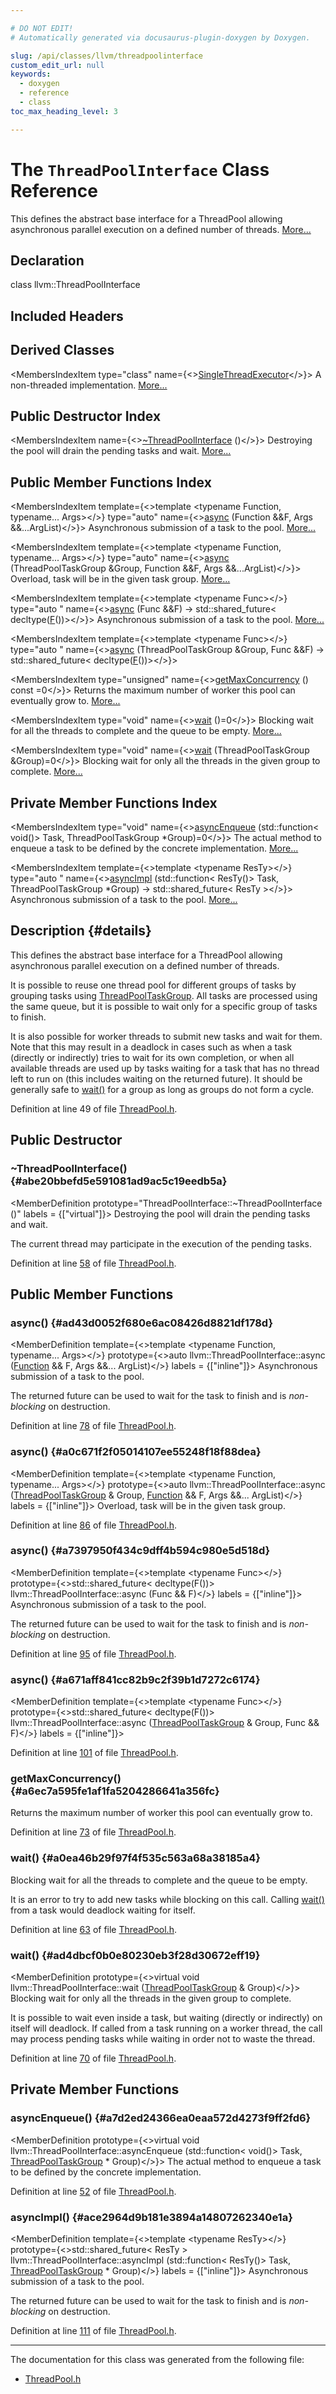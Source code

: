 ```yaml
---

# DO NOT EDIT!
# Automatically generated via docusaurus-plugin-doxygen by Doxygen.

slug: /api/classes/llvm/threadpoolinterface
custom_edit_url: null
keywords:
  - doxygen
  - reference
  - class
toc_max_heading_level: 3

---
```





# The `ThreadPoolInterface` Class Reference

<DoxygenPage pluginConfig={pluginConfig}>

This defines the abstract base interface for a ThreadPool allowing asynchronous parallel execution on a defined number of threads. <a href="#details">More...</a>

## Declaration

<CodeBlock>class llvm::ThreadPoolInterface</CodeBlock>

## Included Headers

<IncludesList>
<IncludesListItem
  filePath="llvm/Support/ThreadPool.h"
  permalink="/docs/api/files/include/include/llvm/include/llvm/support/threadpool-h"
  isLocal="true" />
</IncludesList>

## Derived Classes

<MembersIndex>

<MembersIndexItem
  type="class"
  name={<><a href="/docs/api/classes/llvm/singlethreadexecutor">SingleThreadExecutor</a></>}>
A non-threaded implementation. <a href="/docs/api/classes/llvm/singlethreadexecutor/#details">More...</a>
</MembersIndexItem>

</MembersIndex>

## Public Destructor Index

<MembersIndex>

<MembersIndexItem
  name={<><a href="#abe20bbefd5e591081ad9ac5c19eedb5a">~ThreadPoolInterface</a> ()</>}>
Destroying the pool will drain the pending tasks and wait. <a href="#abe20bbefd5e591081ad9ac5c19eedb5a">More...</a>
</MembersIndexItem>

</MembersIndex>

## Public Member Functions Index

<MembersIndex>

<MembersIndexItem
  template={<>template &lt;typename Function, typename... Args&gt;</>}
  type="auto"
  name={<><a href="#ad43d0052f680e6ac08426d8821df178d">async</a> (Function &amp;&amp;F, Args &amp;&amp;...ArgList)</>}>
Asynchronous submission of a task to the pool. <a href="#ad43d0052f680e6ac08426d8821df178d">More...</a>
</MembersIndexItem>

<MembersIndexItem
  template={<>template &lt;typename Function, typename... Args&gt;</>}
  type="auto"
  name={<><a href="#a0c671f2f05014107ee55248f18f88dea">async</a> (ThreadPoolTaskGroup &amp;Group, Function &amp;&amp;F, Args &amp;&amp;...ArgList)</>}>
Overload, task will be in the given task group. <a href="#a0c671f2f05014107ee55248f18f88dea">More...</a>
</MembersIndexItem>

<MembersIndexItem
  template={<>template &lt;typename Func&gt;</>}
  type="auto "
  name={<><a href="#a7397950f434c9dff4b594c980e5d518d">async</a> (Func &amp;&amp;F) -&gt; std::shared&#95;future&lt; decltype(<a href="/docs/api/files/lib/lib/support/md5-cpp/#a96d73bbd7af15cb1fc38c3f4a3bd82e9">F</a>())&gt;</>}>
Asynchronous submission of a task to the pool. <a href="#a7397950f434c9dff4b594c980e5d518d">More...</a>
</MembersIndexItem>

<MembersIndexItem
  template={<>template &lt;typename Func&gt;</>}
  type="auto "
  name={<><a href="#a671aff841cc82b9c2f39b1d7272c6174">async</a> (ThreadPoolTaskGroup &amp;Group, Func &amp;&amp;F) -&gt; std::shared&#95;future&lt; decltype(<a href="/docs/api/files/lib/lib/support/md5-cpp/#a96d73bbd7af15cb1fc38c3f4a3bd82e9">F</a>())&gt;</>}>
</MembersIndexItem>

<MembersIndexItem
  type="unsigned"
  name={<><a href="#a6ec7a595fe1af1fa5204286641a356fc">getMaxConcurrency</a> () const =0</>}>
Returns the maximum number of worker this pool can eventually grow to. <a href="#a6ec7a595fe1af1fa5204286641a356fc">More...</a>
</MembersIndexItem>

<MembersIndexItem
  type="void"
  name={<><a href="#a0ea46b29f97f4f535c563a68a38185a4">wait</a> ()=0</>}>
Blocking wait for all the threads to complete and the queue to be empty. <a href="#a0ea46b29f97f4f535c563a68a38185a4">More...</a>
</MembersIndexItem>

<MembersIndexItem
  type="void"
  name={<><a href="#ad4dbcf0b0e80230eb3f28d30672eff19">wait</a> (ThreadPoolTaskGroup &amp;Group)=0</>}>
Blocking wait for only all the threads in the given group to complete. <a href="#ad4dbcf0b0e80230eb3f28d30672eff19">More...</a>
</MembersIndexItem>

</MembersIndex>

## Private Member Functions Index

<MembersIndex>

<MembersIndexItem
  type="void"
  name={<><a href="#a7d2ed24366ea0eaa572d4273f9ff2fd6">asyncEnqueue</a> (std::function&lt; void()&gt; Task, ThreadPoolTaskGroup &#42;Group)=0</>}>
The actual method to enqueue a task to be defined by the concrete implementation. <a href="#a7d2ed24366ea0eaa572d4273f9ff2fd6">More...</a>
</MembersIndexItem>

<MembersIndexItem
  template={<>template &lt;typename ResTy&gt;</>}
  type="auto "
  name={<><a href="#ace2964d9b181e3894a14807262340e1a">asyncImpl</a> (std::function&lt; ResTy()&gt; Task, ThreadPoolTaskGroup &#42;Group) -&gt; std::shared&#95;future&lt; ResTy &gt;</>}>
Asynchronous submission of a task to the pool. <a href="#ace2964d9b181e3894a14807262340e1a">More...</a>
</MembersIndexItem>

</MembersIndex>

## Description {#details}

This defines the abstract base interface for a ThreadPool allowing asynchronous parallel execution on a defined number of threads.

It is possible to reuse one thread pool for different groups of tasks by grouping tasks using <a href="/docs/api/classes/llvm/threadpooltaskgroup">ThreadPoolTaskGroup</a>. All tasks are processed using the same queue, but it is possible to wait only for a specific group of tasks to finish.

It is also possible for worker threads to submit new tasks and wait for them. Note that this may result in a deadlock in cases such as when a task (directly or indirectly) tries to wait for its own completion, or when all available threads are used up by tasks waiting for a task that has no thread left to run on (this includes waiting on the returned future). It should be generally safe to <a href="#a0ea46b29f97f4f535c563a68a38185a4">wait()</a> for a group as long as groups do not form a cycle.

Definition at line 49 of file <a href="/docs/api/files/include/include/llvm/include/llvm/support/threadpool-h">ThreadPool.h</a>.

<SectionDefinition>

## Public Destructor

### ~ThreadPoolInterface() {#abe20bbefd5e591081ad9ac5c19eedb5a}

<MemberDefinition
  prototype="ThreadPoolInterface::~ThreadPoolInterface ()"
  labels = {["virtual"]}>
Destroying the pool will drain the pending tasks and wait.

The current thread may participate in the execution of the pending tasks.

Definition at line <a href="/docs/api/files/include/include/llvm/include/llvm/support/threadpool-h/#l00058">58</a> of file <a href="/docs/api/files/include/include/llvm/include/llvm/support/threadpool-h">ThreadPool.h</a>.
</MemberDefinition>

</SectionDefinition>

<SectionDefinition>

## Public Member Functions

### async() {#ad43d0052f680e6ac08426d8821df178d}

<MemberDefinition
  template={<>template &lt;typename Function, typename... Args&gt;</>}
  prototype={<>auto llvm::ThreadPoolInterface::async (<a href="/docs/api/classes/llvm/function">Function</a> &amp;&amp; F, Args &amp;&amp;... ArgList)</>}
  labels = {["inline"]}>
Asynchronous submission of a task to the pool.

The returned future can be used to wait for the task to finish and is <em>non-blocking</em> on destruction.

Definition at line <a href="/docs/api/files/include/include/llvm/include/llvm/support/threadpool-h/#l00078">78</a> of file <a href="/docs/api/files/include/include/llvm/include/llvm/support/threadpool-h">ThreadPool.h</a>.
</MemberDefinition>

### async() {#a0c671f2f05014107ee55248f18f88dea}

<MemberDefinition
  template={<>template &lt;typename Function, typename... Args&gt;</>}
  prototype={<>auto llvm::ThreadPoolInterface::async (<a href="/docs/api/classes/llvm/threadpooltaskgroup">ThreadPoolTaskGroup</a> &amp; Group, <a href="/docs/api/classes/llvm/function">Function</a> &amp;&amp; F, Args &amp;&amp;... ArgList)</>}
  labels = {["inline"]}>
Overload, task will be in the given task group.

Definition at line <a href="/docs/api/files/include/include/llvm/include/llvm/support/threadpool-h/#l00086">86</a> of file <a href="/docs/api/files/include/include/llvm/include/llvm/support/threadpool-h">ThreadPool.h</a>.
</MemberDefinition>

### async() {#a7397950f434c9dff4b594c980e5d518d}

<MemberDefinition
  template={<>template &lt;typename Func&gt;</>}
  prototype={<>std::shared&#95;future&lt; decltype(F())&gt; llvm::ThreadPoolInterface::async (Func &amp;&amp; F)</>}
  labels = {["inline"]}>
Asynchronous submission of a task to the pool.

The returned future can be used to wait for the task to finish and is <em>non-blocking</em> on destruction.

Definition at line <a href="/docs/api/files/include/include/llvm/include/llvm/support/threadpool-h/#l00095">95</a> of file <a href="/docs/api/files/include/include/llvm/include/llvm/support/threadpool-h">ThreadPool.h</a>.
</MemberDefinition>

### async() {#a671aff841cc82b9c2f39b1d7272c6174}

<MemberDefinition
  template={<>template &lt;typename Func&gt;</>}
  prototype={<>std::shared&#95;future&lt; decltype(F())&gt; llvm::ThreadPoolInterface::async (<a href="/docs/api/classes/llvm/threadpooltaskgroup">ThreadPoolTaskGroup</a> &amp; Group, Func &amp;&amp; F)</>}
  labels = {["inline"]}>

Definition at line <a href="/docs/api/files/include/include/llvm/include/llvm/support/threadpool-h/#l00101">101</a> of file <a href="/docs/api/files/include/include/llvm/include/llvm/support/threadpool-h">ThreadPool.h</a>.
</MemberDefinition>

### getMaxConcurrency() {#a6ec7a595fe1af1fa5204286641a356fc}

<MemberDefinition
  prototype="virtual unsigned llvm::ThreadPoolInterface::getMaxConcurrency () const">
Returns the maximum number of worker this pool can eventually grow to.

Definition at line <a href="/docs/api/files/include/include/llvm/include/llvm/support/threadpool-h/#l00073">73</a> of file <a href="/docs/api/files/include/include/llvm/include/llvm/support/threadpool-h">ThreadPool.h</a>.
</MemberDefinition>

### wait() {#a0ea46b29f97f4f535c563a68a38185a4}

<MemberDefinition
  prototype="virtual void llvm::ThreadPoolInterface::wait ()">
Blocking wait for all the threads to complete and the queue to be empty.

It is an error to try to add new tasks while blocking on this call. Calling <a href="#a0ea46b29f97f4f535c563a68a38185a4">wait()</a> from a task would deadlock waiting for itself.

Definition at line <a href="/docs/api/files/include/include/llvm/include/llvm/support/threadpool-h/#l00063">63</a> of file <a href="/docs/api/files/include/include/llvm/include/llvm/support/threadpool-h">ThreadPool.h</a>.
</MemberDefinition>

### wait() {#ad4dbcf0b0e80230eb3f28d30672eff19}

<MemberDefinition
  prototype={<>virtual void llvm::ThreadPoolInterface::wait (<a href="/docs/api/classes/llvm/threadpooltaskgroup">ThreadPoolTaskGroup</a> &amp; Group)</>}>
Blocking wait for only all the threads in the given group to complete.

It is possible to wait even inside a task, but waiting (directly or indirectly) on itself will deadlock. If called from a task running on a worker thread, the call may process pending tasks while waiting in order not to waste the thread.

Definition at line <a href="/docs/api/files/include/include/llvm/include/llvm/support/threadpool-h/#l00070">70</a> of file <a href="/docs/api/files/include/include/llvm/include/llvm/support/threadpool-h">ThreadPool.h</a>.
</MemberDefinition>

</SectionDefinition>

<SectionDefinition>

## Private Member Functions

### asyncEnqueue() {#a7d2ed24366ea0eaa572d4273f9ff2fd6}

<MemberDefinition
  prototype={<>virtual void llvm::ThreadPoolInterface::asyncEnqueue (std::function&lt; void()&gt; Task, <a href="/docs/api/classes/llvm/threadpooltaskgroup">ThreadPoolTaskGroup</a> &#42; Group)</>}>
The actual method to enqueue a task to be defined by the concrete implementation.

Definition at line <a href="/docs/api/files/include/include/llvm/include/llvm/support/threadpool-h/#l00052">52</a> of file <a href="/docs/api/files/include/include/llvm/include/llvm/support/threadpool-h">ThreadPool.h</a>.
</MemberDefinition>

### asyncImpl() {#ace2964d9b181e3894a14807262340e1a}

<MemberDefinition
  template={<>template &lt;typename ResTy&gt;</>}
  prototype={<>std::shared&#95;future&lt; ResTy &gt; llvm::ThreadPoolInterface::asyncImpl (std::function&lt; ResTy()&gt; Task, <a href="/docs/api/classes/llvm/threadpooltaskgroup">ThreadPoolTaskGroup</a> &#42; Group)</>}
  labels = {["inline"]}>
Asynchronous submission of a task to the pool.

The returned future can be used to wait for the task to finish and is <em>non-blocking</em> on destruction.

Definition at line <a href="/docs/api/files/include/include/llvm/include/llvm/support/threadpool-h/#l00111">111</a> of file <a href="/docs/api/files/include/include/llvm/include/llvm/support/threadpool-h">ThreadPool.h</a>.
</MemberDefinition>

</SectionDefinition>

<hr/>

The documentation for this class was generated from the following file:

<ul>
<li><a href="/docs/api/files/include/include/llvm/include/llvm/support/threadpool-h">ThreadPool.h</a></li>
</ul>

</DoxygenPage>
